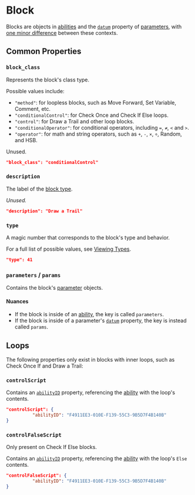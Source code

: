 

# Block

Blocks are objects in [abilities](/wiki/spec/ability) and the
[`datum`](/wiki/spec/parameter#datum) property of [parameters](/wiki/spec/parameter), with
[one minor difference](#parameters--params) between these contexts.


## Common Properties

### `block_class`

<PropertyData type="string" />

Represents the block's class type.

Possible values include:<Note note="needs elaboration" />

- `"method"`: for loopless blocks, such as Move Forward, Set Variable, Comment, etc.
- `"conditionalControl"`: for Check Once and Check If Else loops.
- `"control"`: for Draw a Trail and other loop blocks.<Note note="needs verification" />
- `"conditionalOperator"`: for conditional operators, including `=`, `≠`, `<` and `>`.
- `"operator"`: for math and string operators, such as `+`, `-`, `×`, `÷`, Random, and HSB.

Unused.<Note note="needs research" />

```json
"block_class": "conditionalControl"
```


### `description`

<PropertyData type="string" />

The label of the [block type](#type).

*Unused.*<Note note="needs research" />

```json
"description": "Draw a Trail"
```


### `type`

<PropertyData type="number" />

A magic number that corresponds to the block's type and behavior.<Note note="needs verification" />

For a full list of possible values, see [Viewing Types](/wiki/spec/overview#viewing-types).

```json
"type": 41
```


### `parameters` / `params`

<PropertyData type="array" />

Contains the block's [parameter](/wiki/spec/parameter) objects.

#### Nuances
- If the block is inside of an [ability](/wiki/spec/ability), the key is called `parameters`.
- If the block is inside of a parameter's [`datum`](/wiki/spec/parameter#datum) property, the key is instead called `params`.


## Loops

The following properties only exist in blocks with inner loops, such as
Check Once If and Draw a Trail:

### `controlScript`

<PropertyData type="object" />

Contains an [`abilityID`](/wiki/spec/ability#abilityid) property, referencing the
[ability](/wiki/spec/ability) with the loop's contents.

```json
"controlScript": {
          "abilityID": "F4911EE3-010E-F139-55C3-9B5D7F4B140B"
}
```


### `controlFalseScript`
<Undocumented />
<PropertyData type="object" />

Only present on Check If Else blocks.

Contains an [`abilityID`](/wiki/spec/ability#abilityid) property, referencing the
[ability](/wiki/spec/ability) with the loop's `Else` contents.

```json
"controlFalseScript": {
          "abilityID": "F4911EE3-010E-F139-55C3-9B5D7F4B140B"
}
```
